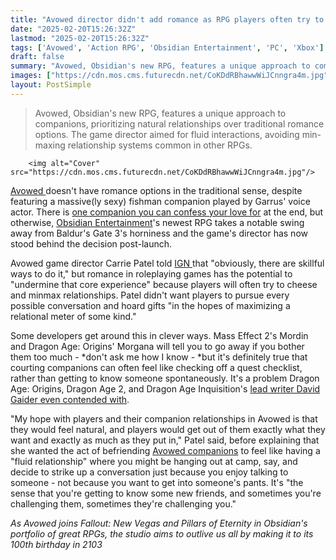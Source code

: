 ```yaml
---
title: "Avowed director didn't add romance as RPG players often try to cheese companion relationships and she wanted them to 'feel natural'"
date: "2025-02-20T15:26:32Z"
lastmod: "2025-02-20T15:26:32Z"
tags: ['Avowed', 'Action RPG', 'Obsidian Entertainment', 'PC', 'Xbox']
draft: false
summary: "Avowed, Obsidian's new RPG, features a unique approach to companions, prioritizing natural relationships over traditional romance options.  The game director aimed for fluid interactions, avoiding min-maxing relationship systems common in other RPGs."
images: ["https://cdn.mos.cms.futurecdn.net/CoKDdRBhawwWiJCnngra4m.jpg"]
layout: PostSimple
---
```

> Avowed, Obsidian's new RPG, features a unique approach to companions, prioritizing natural relationships over traditional romance options.  The game director aimed for fluid interactions, avoiding min-maxing relationship systems common in other RPGs.


        <img alt="Cover" src="https://cdn.mos.cms.futurecdn.net/CoKDdRBhawwWiJCnngra4m.jpg"/>
        
[Avowed ](https://www.gamesradar.com/avowed-guide/)doesn't have romance options in the traditional sense, despite featuring a massive(ly sexy) fishman companion played by Garrus' voice actor. There is [one companion you can confess your love for](https://www.gamesradar.com/games/action-rpg/avowed-romance/) at the end, but otherwise, [Obsidian Entertainment](https://www.gamesradar.com/tag/obsidian-entertainment/)'s newest RPG takes a notable swing away from Baldur's Gate 3's horniness and the game's director has now stood behind the decision post-launch.

Avowed game director Carrie Patel told [IGN ](https://x.com/IGN/status/1892397671543165184)that "obviously, there are skillful ways to do it," but romance in roleplaying games has the potential to "undermine that core experience" because players will often try to cheese and minmax relationships. Patel didn't want players to pursue every possible conversation and hoard gifts "in the hopes of maximizing a relational meter of some kind."

Some developers get around this in clever ways. Mass Effect 2's Mordin and Dragon Age: Origins' Morgana will tell you to go away if you bother them too much - *don't ask me how I know - *but it's definitely true that courting companions can often feel like checking off a quest checklist, rather than getting to know someone spontaneously. It's a problem Dragon Age: Origins, Dragon Age 2, and Dragon Age Inquisition's [lead writer David Gaider even contended with](https://www.gamesradar.com/games/dragon-age/dragon-age-the-veilguards-baldurs-gate-3-style-romance-has-limits-says-series-former-lead-writer-but-if-they-unapologetically-lean-into-it-as-bg3-did-it-should-be-fine/).

"My hope with players and their companion relationships in Avowed is that they would feel natural, and players would get out of them exactly what they want and exactly as much as they put in," Patel said, before explaining that she wanted the act of befriending [Avowed companions](https://www.gamesradar.com/games/action-rpg/avowed-companions/) to feel like having a "fluid relationship" where you might be hanging out at camp, say, and decide to strike up a conversation just because you enjoy talking to someone - not because you want to get into someone's pants. It's "the sense that you're getting to know some new friends, and sometimes you're challenging them, sometimes they're challenging you."

*As Avowed joins Fallout: New Vegas and Pillars of Eternity in Obsidian's portfolio of great RPGs, the studio aims to outlive us all by making it to its 100th birthday in 2103*
        